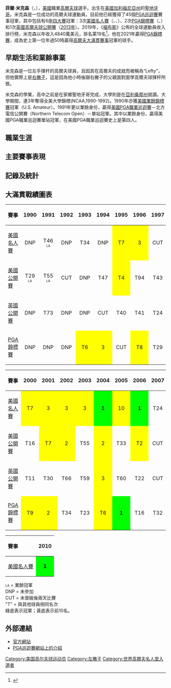 {{noteTA
|T=zh-hans:菲尔·米克尔森;zh-hk:菲·米高遜;zh-tw:菲爾·米克森;
|1=zh-hans:菲尔;zh-hk:菲;zh-tw:菲爾;
|2=zh-hans:米克尔森;zh-hk:米高遜;zh-tw:米克森;
}}

{{Infobox Golfer
| name              = 菲爾·米克森
| image             = MickelsonTPCAwardCeremony.jpg
| imagesize         = 250px
| caption           = Mickelson (right) with Tim Finchem at The Players Championship awards ceremony
| fullname          = Philip Alfred Mickelson
| nickname          = Lefty
| birthdate         = {{Birth date and age|1970|6|16}}
| birthplace        = [[加利福尼亞州|加利福尼亞州]][[聖地亞哥|聖地亞哥]]
| deathdate         = <!-- {{Death date and age|YYYY|MM|DD|1970|6|16}} -->
| deathplace        = 
| height            = {{height|ft=6|in=3}}
| weight            = {{convert|200|lb|kg|abbr=on}}
| nationality       = {{USA}}
| residence         = Rancho Santa Fe, CA
| spouse            = Amy
| children          = 
| college           = [[亞利桑那州立大學|亞利桑那州立大學]]
| yearpro           = 1992
| retired           = <!-- Year retired -->
| tour              = [[PGA巡回賽|PGA巡回賽]] (joined 1992)
| extour            = <!-- Former tours which a member of -->
| prowins           = 49
| pgawins           = 45 ([[List_of_golfers_with_most_PGA_Tour_wins|9th all time]])
| eurowins          = 10
| japwins           = <!-- Number of Japan Golf Tour wins -->
| asiawins          = <!-- Number of Asian Tour wins -->
| sunwins           = <!-- Number of Sunshine Tour wins -->
| auswins           = <!-- Number of PGA Tour of Australasia wins -->
| nwidewins         = <!-- Number of Nationwide Tour wins -->
| chalwins          = 1
| champwins         = <!-- Number of Champions Tour wins -->
| seneurowins       = <!-- Number of European Seniors Tour wins -->
| otherwins         = 2
| majorwins         = 5
| masters           = '''冠軍''': 2004, 2006, 2010
| usopen            = 2nd/T2: 1999, 2002, 2004, 2006, 2009, 2013
| open              = '''冠軍''': 2013年
| pga               = '''冠軍''': 2005, 2021
| wghofid           = <!-- World Golf Hall of Fame member ID -->
| wghofyear         = <!-- World Golf Hall of Fame year inducted -->
| award1            = <!-- Achievement or award details -->
| year1             = <!-- Year(s) of achievement or award -->
| award2            = 
| year2             = 
| awardssection     = <!-- location of awards page or section -->
}}
'''菲爾·米克森'''（{{lang|en|Philip Alfred Mickelson}}，{{bd|1970年|6月16日|||M}}），[[美國|美國]]職業[[高爾夫球|高爾夫球]]選手。出生在[[美國|美國]][[加利福尼亞州|加利福尼亞州]]的[[聖地牙哥_(加利福尼亞州)|聖地牙哥]]。米克森是一位成功的高爾夫球運動員，目前他已經獲得了45個[[PGA巡迴賽|PGA巡迴賽]]賽事冠軍，其中包括有6座[[四大賽|四大賽]]冠軍：3次[[美國名人賽|美國名人賽]]（{{Link-en|2004年美國名人賽|2004 Masters Tournament|2004年}}、{{Link-en|2006年美國名人賽|2006 Masters Tournament|2006年}}、{{Link-en|2010年美國名人賽|2010 Masters Tournament|2010年}}）、2次[[PGA錦標賽|PGA錦標賽]]（{{Link-en|2005年PGA錦標賽|2005 PGA Championship|2005年}}、{{Link-en|2021年PGA錦標賽|2021 PGA Championship|2021年}}）和1次[[英國高爾夫球公開賽|英國高爾夫球公開賽]]（[[2013年英國高爾夫球公開賽|2013年]]）。2019年，《[[福布斯|福布斯]]》公佈的全球運動員收入排行榜，米克森以年收入4840萬美元，排名第19名<ref>{{Cite web | url =https://www.forbes.com/athletes/list/#tab:overall | title =The World's Highest-Paid Athletes | publisher =Forbes | language =en | accessdate =2020-01-05 | archive-date =2012-09-29 | archive-url =https://www.webcitation.org/6B2zKYDIa?url=http://www.forbes.com/athletes/list/#tab:overall | dead-url =no }}</ref>。他在2021年贏得[[PGA錦標賽|PGA錦標賽]]，成為史上第一位年過50時贏得[[四大賽|高爾夫大滿貫賽事]]冠軍的球手。

== 早期生活和業餘事業 ==
米克森是一位左手揮杆的高爾夫球員，且因其在高爾夫的成就而被稱為“Lefty”，但他實際上是[[右撇子|右撇子]]，這是因為他小時後跟右撇子的父親面對面學高爾夫球揮杆所致。

米克森的學業，高中之前是在家鄉聖地牙哥完成，大學則是在[[亞利桑那州|亞利桑那州]]就讀。大學期間，連3年奪得全美大學錦標(NCAA,1990-1992)。1990年亦獲[[美國業餘錦標賽|美國業餘錦標賽]]冠軍（U.S. Amateur）。1991年更以業餘身份，贏得[[美國PGA職業巡迴賽|美國PGA職業巡迴賽]]－北方電信公開賽（Northern Telecom Open）－單站冠軍。其中以業餘身份，贏得美國PGA職業巡迴賽單站冠軍，在美國PGA職業巡迴賽史上是第四人。

== 職業生涯 ==
==主要賽事表現==
== 記錄及統計 ==
==大滿貫戰績圖表==

{| cellpadding="3" cellspacing="0" border="1" style="font-size: 95%; border: #aaa solid 1px; border-collapse: collapse;"
|- bgcolor="#eeeeee"
!align="left"|賽事 !! 1990 !! 1991 !! 1992 !! 1993 !! 1994 !! 1995 !! 1996 !! 1997 !! 1998 !! 1999
|-
|[[美國名人賽|美國名人賽]]
|align="center"|DNP
|align="center"|T46 <font size="1">LA</font>
|align="center"|DNP
|align="center"|T34
|align="center"|DNP
|align="center" style="background:yellow;"|T7
|align="center" style="background:yellow;"|3
|align="center"|CUT
|align="center"|T12
|align="center" style="background:yellow;"|T6
|-
|[[美國高爾夫公開賽|美國公開賽]]
|align="center"|T29 <font size="1">LA</font>
|align="center"|T55 <font size="1">LA</font>
|align="center"|CUT
|align="center"|DNP
|align="center"|T47
|align="center" style="background:yellow;"|T4
|align="center"|T94
|align="center"|T43
|align="center" style="background:yellow;"|T10
|align="center" style="background:yellow;"|2
|-
|[[英國公開賽|英國公開賽]]
|align="center"|DNP
|align="center"|T73
|align="center"|DNP
|align="center"|DNP
|align="center"|CUT
|align="center"|T40
|align="center"|T41
|align="center"|T24
|align="center"|79
|align="center"|CUT
|-
|[[PGA錦標賽|PGA錦標賽]]
|align="center"|DNP
|align="center"|DNP
|align="center"|DNP
|align="center" style="background:yellow;"|T6
|align="center" style="background:yellow;"|3
|align="center"|CUT
|align="center" style="background:yellow;"|T8
|align="center"|T29
|align="center"|T34
|align="center"|T57
|}

{| cellpadding="3" cellspacing="0" border="1" style="font-size: 95%; border: #aaa solid 1px; border-collapse: collapse;"
|- bgcolor="#eeeeee"
!align="left"|賽事 !! 2000 !! 2001 !! 2002 !! 2003 !! 2004 !! 2005 !! 2006 !! 2007 !! 2008 !! 2009
|-
|[[美國名人賽|美國名人賽]]
|align="center" style="background:yellow;"|T7
|align="center" style="background:yellow;"|3
|align="center" style="background:yellow;"|3
|align="center" style="background:yellow;"|3
|align="center" style="background:#00ff00;"|'''1'''
|align="center" style="background:yellow;"|10
|align="center" style="background:#00ff00;"|'''1'''
|align="center"|T24
|align="center" style="background:yellow;"|T5
|align="center" style="background:yellow;"|5
|-
|[[美國高爾夫公開賽|美國公開賽]]
|align="center"|T16
|align="center" style="background:yellow;"|T7
|align="center" style="background:yellow;"|2
|align="center"|T55
|align="center" style="background:yellow;"|2
|align="center"|T33
|align="center" style="background:yellow;"|T2
|align="center"|CUT
|align="center"|T18
|align="center" style="background:yellow;"|T2
|-
|[[英國公開賽|英國公開賽]]
|align="center"|T11
|align="center"|T30
|align="center"|T66
|align="center"|T59
|align="center" style="background:yellow;"|3
|align="center"|T60
|align="center"|T22
|align="center"|CUT
|align="center"|T19
|align="center"|DNP
|-
|[[PGA錦標賽|PGA錦標賽]]
|align="center" style="background:yellow;"|T9
|align="center" style="background:yellow;"|2
|align="center"|T34
|align="center"|T23
|align="center" style="background:yellow;"|T6
|align="center" style="background:#00ff00;"|'''1'''
|align="center"|T16
|align="center"|T32
|align="center" style="background:yellow;"|T7
|align="center"|73
|}

{| cellpadding="3" cellspacing="0" border="1" style="font-size: 95%; border: #aaa solid 1px; border-collapse: collapse;"
|- bgcolor="#eeeeee"
!align="left"|賽事 !! 2010
|-
|[[美國名人賽|美國名人賽]]
|align="center" style="background:#00ff00;"|'''1'''
|}

<font size="1">LA</font> = 業餘冠軍<br />
DNP = 未參加<br />
CUT = 未晉級後兩天比賽<br />
"T" = 與其他球員相同名次<br />
綠底表示冠軍；黃底表示前10名。

== 外部連結 ==
* [http://www.phil-mickelson.com/ 官方網站] {{Wayback|url=http://www.phil-mickelson.com/ |date=20080927220816 }}
* [https://web.archive.org/web/20080913224031/http://www.pgatour.com/players/00/18/10/ PGA巡迴賽網站上的介紹]

{{Authority control}}
[[Category:美国高尔夫球运动员|Category:美国高尔夫球运动员]]
[[Category:左撇子|Category:左撇子]]
[[Category:世界高爾夫名人堂入選者|Category:世界高爾夫名人堂入選者]]